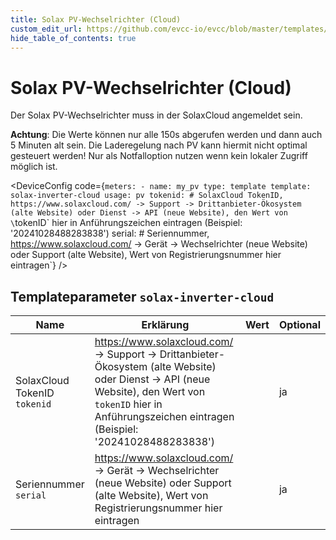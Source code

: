 ```yaml
---
title: Solax PV-Wechselrichter (Cloud)
custom_edit_url: https://github.com/evcc-io/evcc/blob/master/templates/definition/meter/solax-inverter-cloud.yaml
hide_table_of_contents: true
---
```



# Solax PV-Wechselrichter (Cloud)

<DeviceFeatures features="" />

Der Solax PV-Wechselrichter muss in der SolaxCloud angemeldet sein.

**Achtung**: Die Werte können nur alle 150s abgerufen werden und dann auch 5 Minuten alt sein. Die Laderegelung nach PV kann hiermit nicht optimal gesteuert werden! Nur als Notfalloption nutzen wenn kein lokaler Zugriff möglich ist.


<DeviceConfig code={`meters:
    - name: my_pv
      type: template
      template: solax-inverter-cloud
      usage: pv
      tokenid: # SolaxCloud TokenID, https://www.solaxcloud.com/ -> Support -> Drittanbieter-Ökosystem (alte Website) oder Dienst -> API (neue Website), den Wert von \`tokenID\` hier in Anführungszeichen eintragen (Beispiel: '20241028488283838')
      serial: # Seriennummer, https://www.solaxcloud.com/ -> Gerät -> Wechselrichter (neue Website) oder Support (alte Website), Wert von Registrierungsnummer hier eintragen`}  />

## Templateparameter `solax-inverter-cloud`

| Name | Erklärung | Wert | Optional |
|-----------|-----------|------|----------|
| SolaxCloud TokenID<br/>`tokenid` | https://www.solaxcloud.com/ -&gt; Support -&gt; Drittanbieter-Ökosystem (alte Website) oder Dienst -&gt; API (neue Website), den Wert von `tokenID` hier in Anführungszeichen eintragen (Beispiel: '20241028488283838') |  | ja |
| Seriennummer<br/>`serial` | https://www.solaxcloud.com/ -&gt; Gerät -&gt; Wechselrichter (neue Website) oder Support (alte Website), Wert von Registrierungsnummer hier eintragen |  | ja |

